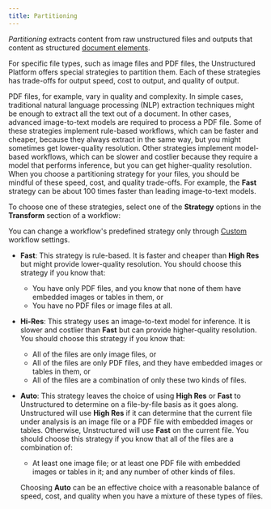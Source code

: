 ```yaml
---
title: Partitioning
---
```


_Partitioning_ extracts content from raw unstructured files and outputs that content as structured [document elements](/platform/document-elements).

For specific file types, such as image files and PDF files, the Unstructured Platform offers special strategies to partition them. Each of these 
strategies has trade-offs for output speed, cost to output, and quality of output.

PDF files, for example, vary in quality and complexity. In simple cases, traditional natural language processing (NLP) extraction techniques might 
be enough to extract all the text out of a document. In other cases, advanced image-to-text models are required 
to process a PDF file. Some of these strategies implement rule-based workflows, which can be faster and cheaper, because they always 
extract in the same way, but you might sometimes get lower-quality resolution. Other strategies implement 
model-based workflows, which can be slower and costlier because they require a model that performs inference, but you can get higher-quality resolution. 
When you choose a partitioning strategy for your files, you should be mindful of these speed, cost, and quality trade-offs. 
For example, the **Fast** strategy can be about 100 times faster than leading image-to-text models.

To choose one of these strategies, select one of the **Strategy** options in the **Transform** section of a workflow:

<Note>You can change a workflow's predefined strategy only through [Custom](/platform/workflows#custom-workflow-settings) workflow settings.</Note>

- **Fast**: This strategy is rule-based. It is faster and cheaper than **High Res** but might provide lower-quality resolution. 
  You should choose this strategy if you know that:

  - You have only PDF files, and you know that none of them have embedded images or tables in them, or 
  - You have no PDF files or image files at all.

- **Hi-Res**: This strategy uses an image-to-text model for inference. It is slower and costlier than **Fast** but can provide 
  higher-quality resolution. You should choose this strategy if you know that:

  - All of the files are only image files, or
  - All of the files are only PDF files, and they have embedded images or tables in them, or
  - All of the files are a combination of only these two kinds of files.

- **Auto**: This strategy leaves the choice of using **High Res** or **Fast** to Unstructured to determine on a file-by-file basis as it goes along. 
  Unstructured will use **High Res** if it can determine that the current file under analysis is an image file or a PDF file with embedded images or tables. 
  Otherwise, Unstructured will use **Fast** on the current file. 
  You should choose this strategy if you know that all of the files are a combination of:

  - At least one image file; or at least one PDF file with embedded images or tables in it; and any number of other kinds of files.

  Choosing **Auto** can be an effective choice with a reasonable balance of speed, cost, and quality 
  when you have a mixture of these types of files.
